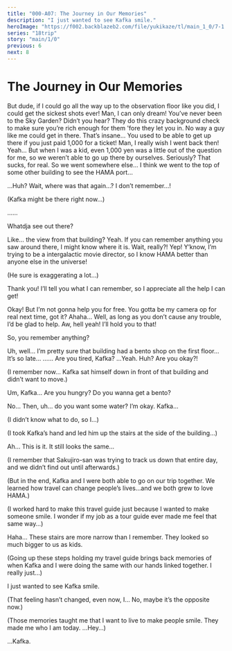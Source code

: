 ```yaml
---
title: "000-A07: The Journey in Our Memories"
description: "I just wanted to see Kafka smile."
heroImage: "https://f002.backblazeb2.com/file/yukikaze/tl/main_1_0/7-1.jpg"
series: "18trip"
story: "main/1/0"
previous: 6
next: 8
---
```



# The Journey in Our Memories

<Divider loc="Landmark Plaza - First Floor"/>

<StoryImg src="https://f002.backblazeb2.com/file/yukikaze/tl/main_1_0/7-1.jpg" alt="1" />

<Bubble character="Akuta" name="Boy with Headband">
But dude, if I could go all the way up to the observation floor like you did, I could get the sickest shots ever! Man, I can only dream!
</Bubble>

<Bubble mc>
You’ve never been to the Sky Garden?
</Bubble>

<Bubble character="Akuta" name="Boy with Headband">
Didn’t you hear? They do this crazy background check to make sure you’re rich enough for them 'fore they let you in. No way a guy like me could get in there.
</Bubble>

<Bubble mc>
That’s insane…
</Bubble>

<Bubble character="Akuta" name="Boy with Headband">
You used to be able to get up there if you just paid 1,000 for a ticket! Man, I really wish I went back then!
</Bubble>

<Bubble mc>
Yeah… But when I was a kid, even 1,000 yen was a little out of the question for me, so we weren’t able to go up there by ourselves.
</Bubble>

<Bubble character="Akuta" name="Boy with Headband">
Seriously? That sucks, for real.
</Bubble>

<Bubble mc>
So we went somewhere else… I think we went to the top of some other building to see the HAMA port…

…Huh? Wait, where was that again…? I don’t remember…!

<p class="t">(Kafka might be there right now…)</p>
</Bubble>

<Bubble character="Akuta" name="Boy with Headband">
……

Whatdja see out there?
</Bubble>

<Bubble mc>
Like… the view from that building?
</Bubble>

<Bubble character="Akuta" name="Boy with Headband">
Yeah. If you can remember anything you saw around there, I might know where it is.
</Bubble>

<Bubble mc>
Wait, really?!
</Bubble>

<Bubble character="Akuta" name="Boy with Headband">
Yep! Y’know, I’m trying to be a intergalactic movie director, so I know HAMA better than anyone else in the universe!
</Bubble>

<Bubble mc>
<p class="t">(He sure is exaggerating a lot…)</p>

Thank you! I’ll tell you what I can remember, so I appreciate all the help I can get!
</Bubble>

<Bubble character="Akuta" name="Boy with Headband">
Okay! But I’m not gonna help you for free. You gotta be my camera op for real next time, got it?
</Bubble>

<Bubble mc>
Ahaha… Well, as long as you don’t cause any trouble, I’d be glad to help.
</Bubble>

<Bubble character="Akuta" name="Boy with Headband">
Aw, hell yeah! I’ll hold you to that!

So, you remember anything?
</Bubble>

<Bubble mc>
Uh, well… I’m pretty sure that building had a bento shop on the first floor…
</Bubble>

<Divider fb="start" />

<StoryImg src="https://f002.backblazeb2.com/file/yukikaze/assets/bg/00_000_110.jpg" alt="00_000_110" type="bg sepia" />

<Bubble mc>
It’s so late…
</Bubble>

<Bubble character="Kafka">
……
</Bubble>

<Bubble mc>
Are you tired, Kafka?
</Bubble>

<Bubble character="Kafka">
…Yeah.
</Bubble>

<Bubble mc>
Huh? Are you okay?!

<p class="t">(I remember now… Kafka sat himself down in front of that building and didn’t want to move.)</p>

Um, Kafka… Are you hungry? Do you wanna get a bento?
</Bubble>

<Bubble character="Kafka">
No…
</Bubble>

<Bubble mc>
Then, uh… do you want some water?
</Bubble>

<Bubble character="Kafka">
I’m okay.
</Bubble>

<Bubble mc>
Kafka…

<p class="t">(I didn’t know what to do, so I…)</p>

<p class="t">(I took Kafka’s hand and led him up the stairs at the side of the building…)</p>
</Bubble>

<Divider fb="end" />

<Divider loc="HAMA Ward 3 Building"/>

<Rain>
<StoryImg src="https://f002.backblazeb2.com/file/yukikaze/assets/bg/00_000_021.jpg" alt="HAMA Ward 3 Building" type="bg" />
</Rain>

<Bubble mc>
Ah… This is it. It still looks the same…

<p class="t">(I remember that Sakujiro-san was trying to track us down that entire day, and we didn’t find out until afterwards.)</p>

<p class="t">(But in the end, Kafka and I were both able to go on our trip together. We learned how travel can change people’s lives…and we both grew to love HAMA.)</p>

<p class="t">(I worked hard to make this travel guide just because I wanted to make someone smile. I wonder if my job as a tour guide ever made me feel that same way…)</p>
</Bubble>

<Divider loc="HAMA Ward 3 Building - Staircase"/>

<StoryImg src="https://f002.backblazeb2.com/file/yukikaze/assets/bg/00_004_020.jpg" alt="Staircase" type="bg" />

<Bubble mc>
Haha… These stairs are more narrow than I remember. They looked so much bigger to us as kids.

<p class="t">(Going up these steps holding my travel guide brings back memories of when Kafka and I were doing the same with our hands linked together. I really just…)</p>

I just wanted to see Kafka smile.

<p class="t">(That feeling hasn’t changed, even now, I… No, maybe it’s the opposite now.)</p>

<p class="t">(Those memories taught me that I want to live to make people smile. They made me who I am today. …Hey…)</p>
</Bubble>

<StoryImg src="https://f002.backblazeb2.com/file/yukikaze/assets/illust/003_01.jpg" alt="003_01" type="cg sepia" />

<Bubble mc>
…Kafka.
</Bubble>
